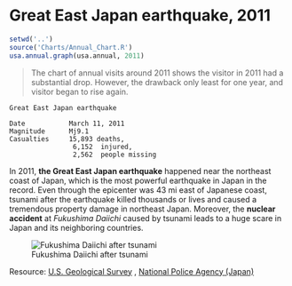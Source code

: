 
# Great East Japan earthquake, 2011



```r

setwd('..')
source('Charts/Annual_Chart.R')
usa.annual.graph(usa.annual, 2011)

```



>The chart of annual visits around 2011 shows the visitor in 2011 had a substantial drop. However, the drawback only least for one year, and visitor began to rise again.


```
Great East Japan earthquake

Date           March 11, 2011
Magnitude      Mj9.1 
Casualties     15,893 deaths,
                6,152  injured,
                2,562  people missing
```

In 2011, **the Great East Japan earthquake** happened near the northeast coast of Japan, which is the most powerful earthquake in Japan in the record. Even through the epicenter was 43 mi east of Japanese coast, tsunami after the earthquake killed thousands or lives and caused a tremendous property damage in northeast Japan. Moreover, the **nuclear accident** at _Fukushima Daiichi_ caused by tsunami leads to a huge scare in Japan and its neighboring countries.

![Fukushima Daiichi after tsunami](http://media.oregonlive.com/oregonian/photo/2011/03/9434894-essay.jpg)


Resource: [U.S. Geological Survey](https://earthquake.usgs.gov/earthquakes/eventpage/official20110311054624120_30#executive)
        , [National Police Agency (Japan)](http://www.npa.go.jp/archive/keibi/biki/higaijokyo.pdf)
